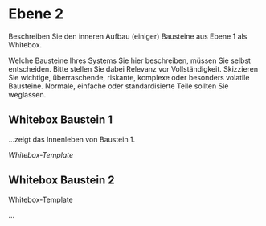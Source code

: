 # Ebene 2
Beschreiben Sie den inneren Aufbau (einiger) Bausteine aus Ebene 1 als Whitebox.

Welche Bausteine Ihres Systems Sie hier beschreiben, müssen Sie selbst entscheiden.
Bitte stellen Sie dabei Relevanz vor Vollständigkeit.
Skizzieren Sie wichtige, überraschende, riskante, komplexe oder besonders volatile Bausteine.
Normale, einfache oder standardisierte Teile sollten Sie weglassen.


## Whitebox Baustein 1
...zeigt das Innenleben von Baustein 1.

*Whitebox-Template*

## Whitebox Baustein 2

Whitebox-Template

...
